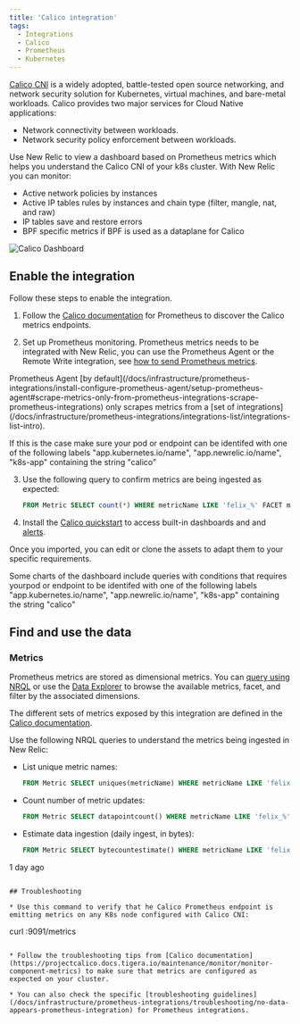 ```yaml
---
title: 'Calico integration'
tags:
  - Integrations
  - Calico
  - Prometheus
  - Kubernetes
---
```



[Calico CNI](https://github.com/projectcalico/calico) is a widely adopted, battle-tested open source networking, and network security solution for Kubernetes, virtual machines, and bare-metal workloads. Calico provides two major services for Cloud Native applications:

* Network connectivity between workloads.
* Network security policy enforcement between workloads.

Use New Relic to view a dashboard based on Prometheus metrics which helps you understand the Calico CNI of your k8s cluster. With New Relic you can monitor:

* Active network policies by instances
* Active IP tables rules by instances and chain type (filter, mangle, nat, and raw)
* IP tables save and restore errors
* BPF specific metrics if BPF is used as a dataplane for Calico

<img
  title="Calico Dashboard"
  alt="Calico Dashboard"
  src={kubernetesCalicoDashboard}
/>

## Enable the integration

Follow these steps to enable the integration.

1. Follow the [Calico documentation](https://projectcalico.docs.tigera.io/maintenance/monitor/monitor-component-metrics) for Prometheus to discover the Calico metrics endpoints.

2. Set up Prometheus monitoring. Prometheus metrics needs to be integrated with New Relic, you can use the Prometheus Agent or the Remote Write integration, see [how to send Prometheus metrics](/docs/infrastructure/prometheus-integrations/install-configure-prometheus-agent/get-started/send-prometheus-metric-data-new-relic/).

<Callout variant="Prometheus Agent ONLY!">
Prometheus Agent [by default](/docs/infrastructure/prometheus-integrations/install-configure-prometheus-agent/setup-prometheus-agent#scrape-metrics-only-from-prometheus-integrations-scrape-prometheus-integrations) only scrapes metrics from a [set of integrations](/docs/infrastructure/prometheus-integrations/integrations-list/integrations-list-intro).

If this is the case make sure your pod or endpoint can be identifed with one of the following labels "app.kubernetes.io/name", "app.newrelic.io/name", "k8s-app" containing the string "calico"
</Callout>

3. Use the following query to confirm metrics are being ingested as expected:

    ```sql
    FROM Metric SELECT count(*) WHERE metricName LIKE 'felix_%' FACET metricName LIMIT MAX
    ```

4. Install the [Calico quickstart](https://newrelic.com/instant-observability/calico-newrelic) to access built-in dashboards and and [alerts](/docs/alerts-applied-intelligence/new-relic-alerts/learn-alerts/introduction-alerts/).

  Once you imported, you can edit or clone the assets to adapt them to your specific requirements.

<Callout title="Important!">

  Some charts of the dashboard include queries with conditions that requires yourpod or endpoint to be identifed with one of the following labels "app.kubernetes.io/name", "app.newrelic.io/name", "k8s-app" containing the string "calico"

</Callout>


## Find and use the data

### Metrics

Prometheus metrics are stored as dimensional metrics. You can [query using NRQL](/docs/telemetry-data-platform/get-data/apis/query-metric-data-type/) or use the [Data Explorer](/docs/query-your-data/explore-query-data/browse-data/introduction-data-explorer/) to browse the available metrics, facet, and filter by the associated dimensions.

The different sets of metrics exposed by this integration are defined in the [Calico documentation](https://projectcalico.docs.tigera.io/reference/felix/prometheus).

Use the following NRQL queries to understand the metrics being ingested in New Relic:

* List unique metric names:

  ```sql
  FROM Metric SELECT uniques(metricName) WHERE metricName LIKE 'felix_%' LIMIT MAX
  ```

* Count number of metric updates:

  ```sql
  FROM Metric SELECT datapointcount() WHERE metricName LIKE 'felix_%' LIMIT MAX
  ```

* Estimate data ingestion (daily ingest, in bytes):

	```sql
  FROM Metric SELECT bytecountestimate() WHERE metricName LIKE 'felix_%' SINCE
1 day ago
  ```

## Troubleshooting

* Use this command to verify that he Calico Prometheus endpoint is emitting metrics on any K8s node configured with Calico CNI:

  ```
  curl <Calico-Pod-IP>:9091/metrics
  ```

* Follow the troubleshooting tips from [Calico documentation](https://projectcalico.docs.tigera.io/maintenance/monitor/monitor-component-metrics) to make sure that metrics are configured as expected on your cluster.

* You can also check the specific [troubleshooting guidelines](/docs/infrastructure/prometheus-integrations/troubleshooting/no-data-appears-prometheus-integration) for Prometheus integrations.
